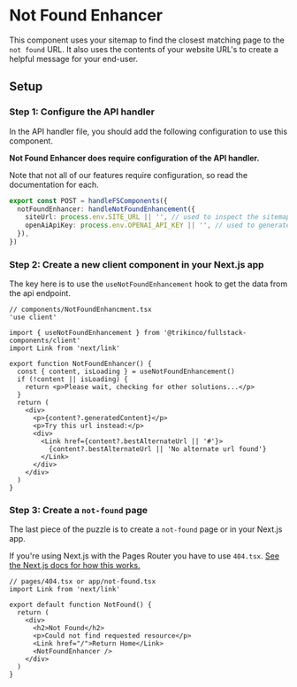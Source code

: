 
# Not Found Enhancer

<NotFoundEnhancer />

This component uses your sitemap to find the closest matching page to the `not found` URL.
It also uses the contents of your website URL's to create a helpful message for your end-user.

## Setup

### Step 1: Configure the API handler

In the API handler file, you should add the following configuration to use this component.

**Not Found Enhancer does require configuration of the API handler.**

Note that not all of our features require configuration, so read the documentation for each.

```ts
export const POST = handleFSComponents({
  notFoundEnhancer: handleNotFoundEnhancement({
    siteUrl: process.env.SITE_URL || '', // used to inspect the sitemap
    openAiApiKey: process.env.OPENAI_API_KEY || '', // used to generate the contents
  }),
})
```

### Step 2: Create a new client component in your Next.js app

The key here is to use the `useNotFoundEnhancement` hook to get the data from the api endpoint.

```tsx
// components/NotFoundEnhancment.tsx
'use client'

import { useNotFoundEnhancement } from '@trikinco/fullstack-components/client'
import Link from 'next/link'

export function NotFoundEnhancer() {
  const { content, isLoading } = useNotFoundEnhancement()
  if (!content || isLoading) {
    return <p>Please wait, checking for other solutions...</p>
  }
  return (
    <div>
      <p>{content?.generatedContent}</p>
      <p>Try this url instead:</p>
      <div>
        <Link href={content?.bestAlternateUrl || '#'}>
          {content?.bestAlternateUrl || 'No alternate url found'}
        </Link>
      </div>
    </div>
  )
}
```

### Step 3: Create a `not-found` page

The last piece of the puzzle is to create a `not-found` page or in your Next.js app.

If you're using Next.js with the Pages Router you have to use `404.tsx`.
[See the Next.js docs for how this works.](https://nextjs.org/docs/pages/building-your-application/routing/custom-error#404-page)

```tsx
// pages/404.tsx or app/not-found.tsx
import Link from 'next/link'

export default function NotFound() {
  return (
    <div>
      <h2>Not Found</h2>
      <p>Could not find requested resource</p>
      <Link href="/">Return Home</Link>
      <NotFoundEnhancer />
    </div>
  )
}
```
